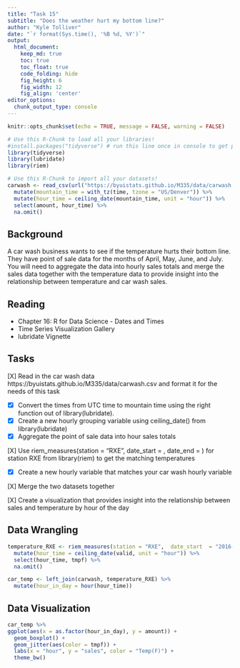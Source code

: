 ```yaml
---
title: "Task 15"
subtitle: "Does the weather hurt my bottom line?"
author: "Kyle Tolliver"
date: "`r format(Sys.time(), '%B %d, %Y')`"
output:
  html_document:  
    keep_md: true
    toc: true
    toc_float: true
    code_folding: hide
    fig_height: 6
    fig_width: 12
    fig_align: 'center'
editor_options: 
  chunk_output_type: console
---
```


```r
knitr::opts_chunk$set(echo = TRUE, message = FALSE, warning = FALSE)
```

```r
# Use this R-Chunk to load all your libraries!
#install.packages("tidyverse") # run this line once in console to get package
library(tidyverse)
library(lubridate)
library(riem)
```

```r
# Use this R-Chunk to import all your datasets!
carwash <- read_csv(url("https://byuistats.github.io/M335/data/carwash.csv")) %>% 
  mutate(mountain_time = with_tz(time, tzone = "US/Denver")) %>% 
  mutate(hour_time = ceiling_date(mountain_time, unit = "hour")) %>% 
  select(amount, hour_time) %>% 
  na.omit()
```

## Background

A car wash business wants to see if the temperature hurts their bottom line. They have point of sale data for the months of April, May, June, and July. You will need to aggregate the data into hourly sales totals and merge the sales data together with the temperature data to provide insight into the relationship between temperature and car wash sales.

## Reading 

* Chapter 16: R for Data Science - Dates and Times
* Time Series Visualization Gallery
* lubridate Vignette

## Tasks

[X] Read in the car wash data https://byuistats.github.io/M335/data/carwash.csv and format it for the needs of this task

* [X] Convert the times from UTC time to mountain time using the right function out of library(lubridate).
* [X] Create a new hourly grouping variable using ceiling_date() from library(lubridate)
* [X] Aggregate the point of sale data into hour sales totals

[X] Use riem_measures(station = "RXE",  date_start  = ,  date_end  =  ) for station RXE from library(riem) to get the matching temperatures

* [X] Create a new hourly variable that matches your car wash hourly variable

[X] Merge the two datasets together

[X] Create a visualization that provides insight into the relationship between sales and temperature by hour of the day

## Data Wrangling 

```r
temperature_RXE <- riem_measures(station = "RXE",  date_start  = "2016-05-13" ,  date_end  = "2016-07-18" ) %>% 
  mutate(hour_time = ceiling_date(valid, unit = "hour")) %>% 
  select(hour_time, tmpf) %>% 
  na.omit()
```

```r
car_temp <- left_join(carwash, temperature_RXE) %>% 
  mutate(hour_in_day = hour(hour_time))
```

## Data Visualization

```r
car_temp %>% 
ggplot(aes(x = as.factor(hour_in_day), y = amount)) +
  geom_boxplot() +
  geom_jitter(aes(color = tmpf)) +
  labs(x = "hour", y = "sales", color = "Temp(F)") + 
  theme_bw()
```
